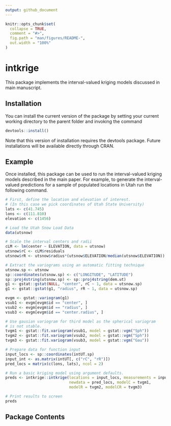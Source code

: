 ```yaml
---
output: github_document
---
```


<!-- README.md is generated from README.Rmd. Please edit that file -->

```r
knitr::opts_chunk$set(
  collapse = TRUE,
  comment = "#>",
  fig.path = "man/figures/README-",
  out.width = "100%"
)
```
# intkrige

This package implements the interval-valued kriging models discussed in main manuscript.

## Installation

You can install the current version of the package by setting your current working directory to the parent folder and invoking the command

``` r
devtools::install()
```

Note that this version of installation requires the devtools package. Future installations will be available directly through CRAN.  

## Example

Once installed, this package can be used to run the interval-valued kriging models described in the main paper. For example, to generate the interval-valued predictions for a sample of populated locations in Utah run the following command. 

```r
# First, define the location and elevation of interest. 
# (In this case we pick coordinates of Utah State University)
lats <- c(41.745)
lons <- c(111.810)
elevation <- c(1456)

# Load the Utah Snow Load Data
data(utsnow)

# Scale the interval centers and radii
cLM <- lm(center ~ ELEVATION, data = utsnow)
utsnow$rC <- cLM$residuals
utsnow$rR <- utsnow$radius*(utsnow$ELEVATION/median(utsnow$ELEVATION))

# Extract the variograms using an automatic fitting technique
utsnow.sp <- utsnow
sp::coordinates(utsnow.sp) <- c("LONGITUDE", "LATITUDE")
sp::proj4string(utsnow.sp) <- sp::proj4string(dem.ut)
g1 <- gstat::gstat(NULL, "center", rC ~ 1, data = utsnow.sp)
g1 <- gstat::gstat(g1, "radius", rR ~ 1, data = utsnow.sp)

evgm <- gstat::variogram(g1)
vsub1 <- evgm[evgm$id == "center", ]
vsub2 <- evgm[evgm$id == "radius", ]
vsub3 <- evgm[evgm$id == "center.radius", ]

# Use gausian variogram for third model as the spherical variogram
# is not stable.
tvgm1 <- gstat::fit.variogram(vsub1, model = gstat::vgm("Sph"))
tvgm2 <- gstat::fit.variogram(vsub2, model = gstat::vgm("Sph"))
tvgm3 <- gstat::fit.variogram(vsub3, model = gstat::vgm("Gau"))

# Prepare data for function input
input_locs <- sp::coordinates(intUT.sp)
input_int <- as.matrix(intUT[, c("rC", "rR")])
pred_locs = matrix(c(lons, lats), ncol = 2)

# Run a basic kriging model using argument defaults. 
preds <- intkrige::intkrige(locations = input_locs, measurements = input_int, 
                            newdata = pred_locs, modelC = tvgm1, 
                            modelR = tvgm2, modelCR = tvgm3)

# Print results to screen 
preds
```

## Package Contents


